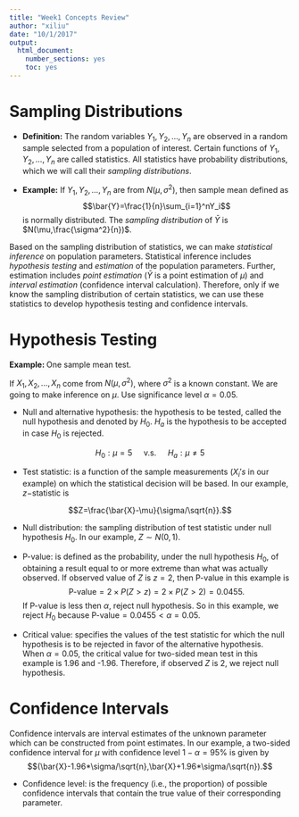 ```yaml
---
title: "Week1 Concepts Review"
author: "xiliu"
date: "10/1/2017"
output: 
  html_document:
    number_sections: yes
    toc: yes
---
```


# Sampling Distributions

* **Definition:** The random variables $Y_1, Y_2,\ldots , Y_n$ are observed in a random sample selected from a population of interest. Certain functions of $Y_1, Y_2,\ldots , Y_n$ are called statistics. All statistics have probability distributions, which we will call their *sampling distributions*.

* **Example:** If $Y_1, Y_2,\ldots , Y_n$ are from $N(\mu, \sigma^2)$, then sample mean defined as
$$\bar{Y}=\frac{1}{n}\sum_{i=1}^nY_i$$
is normally distributed. The *sampling distribution* of $\bar{Y}$ is $N(\mu,\frac{\sigma^2}{n})$.

Based on the sampling distribution of statistics, we can make *statistical inference* on population parameters. Statistical inference includes *hypothesis testing* and *estimation* of the population parameters. Further, estimation includes *point estimation* ($\bar{Y}$ is a point estimation of $\mu$) and *interval estimation* (confidence interval calculation). Therefore, only if we know the sampling distribution of certain statistics, we can use these statistics to develop hypothesis testing and confidence intervals.

# Hypothesis Testing
**Example: **One sample mean test. 

If $X_1,X_2,\ldots,X_n$ come from $N(\mu, \sigma^2)$, where $\sigma^2$ is a known constant. We are going to make inference on $\mu$. Use significance level $\alpha=0.05$.

* Null and alternative hypothesis: the hypothesis to be tested, called the null hypothesis and denoted
by $H_0$. $H_a$ is the hypothesis to be accepted in case $H_0$ is rejected.

$$H_0: \mu=5\quad \text{ v.s. }\quad H_a:\mu\neq5$$

* Test statistic: is a function of the sample measurements ($X_i's$ in our example) on which the statistical decision will be based. In our example, $z-$statistic is 

$$Z=\frac{\bar{X}-\mu}{\sigma/\sqrt{n}}.$$

* Null distribution: the sampling distribution of test statistic under null hypothesis $H_0$. In our example, $Z\sim N(0,1)$.

* P-value: is defined as the probability, under the null hypothesis $H_0$, of obtaining a result equal to or more extreme than what was actually observed. If observed value of $Z$ is $z=2$, then P-value in this example is 
$$\text{P-value}=2\times P(Z>z)=2\times P(Z>2)=0.0455.$$
If P-value is less then $\alpha$, reject null hypothesis. So in this example, we reject $H_0$ because $\text{P-value}=0.0455<\alpha=0.05$.

* Critical value: specifies the values of the test statistic for which the null hypothesis is to be rejected in favor of the alternative hypothesis.  
When $\alpha=0.05$, the critical value for two-sided mean test in this example is 1.96 and -1.96. Therefore, if observed $Z$ is 2, we reject null hypothesis. 


# Confidence Intervals

 Confidence intervals are interval estimates of the unknown parameter which can be constructed from point estimates. In our example,  a two-sided confidence
interval for $\mu$ with confidence level $1 − \alpha=95\%$ is given by 
$$(\bar{X}-1.96*\sigma/\sqrt{n},\bar{X}+1.96*\sigma/\sqrt{n}).$$


* Confidence level: is the frequency (i.e., the proportion) of possible confidence intervals that contain the true value of their corresponding parameter.


 